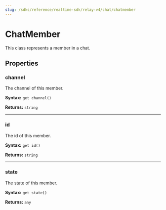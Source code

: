```yaml
---
slug: /sdks/reference/realtime-sdk/relay-v4/chat/chatmember
---
```


# ChatMember

This class represents a member in a chat.

## **Properties**

### channel

The channel of this member.

**Syntax:** `get channel()`

**Returns:** `string`

---

### id

The id of this member.

**Syntax:** `get id()`

**Returns:** `string`

---

### state

The state of this member.

**Syntax:** `get state()`

**Returns:** `any`